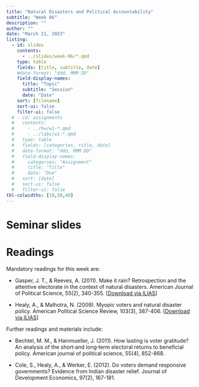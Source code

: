 ```yaml
---
title: "Natural Disasters and Political Accountability"
subtitle: "Week 06"
description: ""
author: ""
date: "March 21, 2023"
listing:
  - id: slides
    contents:
      - ../slides/week-06/*.qmd
    type: table
    fields: [title, subtitle, date]
    #date-format: "ddd, MMM DD"
    field-display-names:
      title: "Topic"
      subtitle: "Session"
      date: "Date"
    sort: [filename]
    sort-ui: false
    filter-ui: false
  # - id: assignments
  #   contents:
  #     - ../hw/w1-*.qmd
  #     - ../labs/w1-*.qmd
  #   type: table
  #   fields: [categories, title, date]
  #   date-format: "ddd, MMM DD"
  #   field-display-names:
  #     categories: "Assignment"
  #     title: "Title"
  #     date: "Due"
  #   sort: [date]
  #   sort-ui: false
  #   filter-ui: false
tbl-colwidths: [10,50,40]
---
```


# Seminar slides

::: {#slides}
:::

# Readings

Mandatory readings for this week are:

-   Gasper, J. T., & Reeves, A. (2011). Make it rain? Retrospection and the attentive electorate in the context of natural disasters. American Journal of Political Science, 55(2), 340-355. \[[Download via ILIAS](https://ilias.uni-mannheim.de/goto.php?target=file_1368420_download&client_id=ILIAS)\]

-   Healy, A., & Malhotra, N. (2009). Myopic voters and natural disaster policy. American Political Science Review, 103(3), 387-406. \[[Download via ILIAS](https://ilias.uni-mannheim.de/goto.php?target=file_1368421_download&client_id=ILIAS)\]

Further readings and materials include:

-   Bechtel, M. M., & Hainmueller, J. (2011). How lasting is voter gratitude? An analysis of the short‐and long‐term electoral returns to beneficial policy. American journal of political science, 55(4), 852-868.

-   Cole, S., Healy, A., & Werker, E. (2012). Do voters demand responsive governments? Evidence from Indian disaster relief. Journal of Development Economics, 97(2), 167-181.